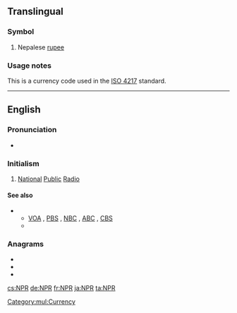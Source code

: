 ==Translingual==
{{wikipedia}}

===Symbol===
{{head|mul|symbol}}

# Nepalese [[rupee]]

===Usage notes===
This is a currency code used in the [[w:ISO 4217|ISO 4217]] standard.

[[Category:mul:Currency]]

----

==English==

===Pronunciation===
* {{rhymes|ɑː(ɹ)|lang=en}}

===Initialism===
{{rfc-header|Initialism}}
{{head|en|initialism}}

# {{label|en|US|radio}} [[national|National]] [[public|Public]] [[radio|Radio]]

====See also====
* {{sense|National Public Radio}}
** [[VOA]] , [[PBS]] , [[NBC]] , [[ABC]] , [[CBS]]
** {{projectlink|wikipedia|National Public Radio}}

===Anagrams===
* {{l|en|PNR}}
* {{l|en|PRN}}
* {{l|en|RPN}}

[[cs:NPR]]
[[de:NPR]]
[[fr:NPR]]
[[ja:NPR]]
[[ta:NPR]]